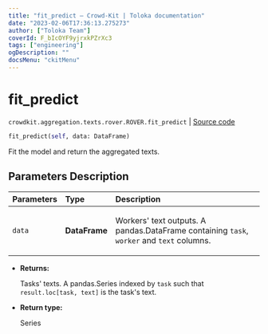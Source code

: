 ```yaml
---
title: "fit_predict — Crowd-Kit | Toloka documentation"
date: "2023-02-06T17:36:13.275273"
author: ["Toloka Team"]
coverId: F_bIcOYF9yjrxkPZrXc3
tags: ["engineering"]
ogDescription: ""
docsMenu: "ckitMenu"
---
```


# fit_predict
`crowdkit.aggregation.texts.rover.ROVER.fit_predict` | [Source code](https://github.com/Toloka/crowd-kit/blob/v1.2.0/crowdkit/aggregation/texts/rover.py#L100)

```python
fit_predict(self, data: DataFrame)
```

Fit the model and return the aggregated texts.

## Parameters Description

| Parameters | Type | Description |
| :----------| :----| :-----------|
`data`|**DataFrame**|<p>Workers&#x27; text outputs. A pandas.DataFrame containing `task`, `worker` and `text` columns.</p>

* **Returns:**

  Tasks' texts.
A pandas.Series indexed by `task` such that `result.loc[task, text]`
is the task's text.

* **Return type:**

  Series